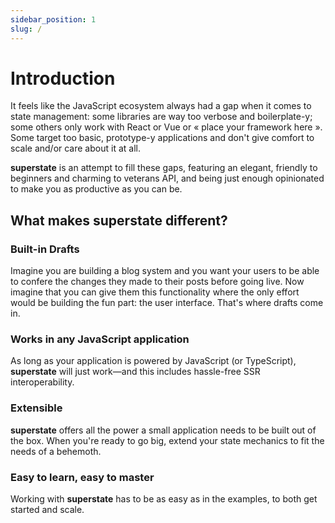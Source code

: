 ```yaml
---
sidebar_position: 1
slug: /
---
```



# Introduction
It feels like the JavaScript ecosystem always had a gap when it comes to state management:
some libraries are way too verbose and boilerplate-y; some others only work with React or Vue or &laquo;
place your framework here &raquo;. Some target too basic, prototype-y applications and don't give comfort to scale
and/or care about it at all.

**superstate** is an attempt to fill these gaps, featuring an elegant,
friendly to beginners and charming to veterans API, and being just enough opinionated to
make you as productive as you can be.

<IntroCards/>

## What makes superstate different?

### Built-in Drafts
Imagine you are building a blog system and you want your users to be able to confere the changes
they made to their posts before going live. Now imagine that you can give them this functionality
where the only effort would be building the fun part: the user interface. That's where drafts come in.

### Works in any JavaScript application
As long as your application is powered by JavaScript (or TypeScript), **superstate**
will just work&mdash;and this includes hassle-free SSR interoperability.

### Extensible
**superstate** offers all the power a small application needs to be built out of the box. When you're ready to go big,
extend your state mechanics to fit the needs of a behemoth.

### Easy to learn, easy to master
Working with **superstate** has to be as easy as in the examples, to both get started and scale.
